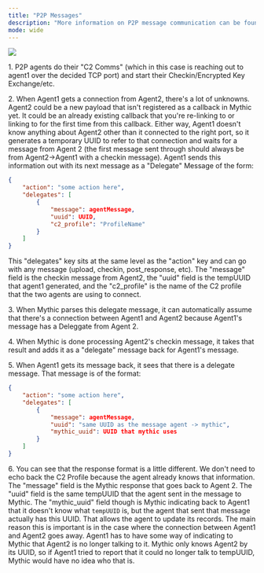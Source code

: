 ```yaml
---
title: "P2P Messages"
description: "More information on P2P message communication can be found [here](https://docs.mythic-c2.net/version-3.0/customizing/payload-type-development/create_tasking/agent-side-coding/delegates)."
mode: wide
---
```



<Frame>
  <img src="/images/version-3.0/mermaid-11.png"/>
</Frame>

1\. P2P agents do their "C2 Comms" (which in this case is reaching out to agent1 over the decided TCP port) and start their Checkin/Encrypted Key Exchange/etc.

2\. When Agent1 gets a connection from Agent2, there's a lot of unknowns. Agent2 could be a new payload that isn't registered as a callback in Mythic yet. It could be an already existing callback that you're re-linking to or linking to for the first time from this callback. Either way, Agent1 doesn't know anything about Agent2 other than it connected to the right port, so it generates a temporary UUID to refer to that connection and waits for a message from Agent 2 (the first message sent through should always be from Agent2->Agent1 with a checkin message). Agent1 sends this information out with its next message as a "Delegate" Message of the form:

```json
{
    "action": "some action here",
    "delegates": [
        {
            "message": agentMessage,
            "uuid": UUID,
            "c2_profile": "ProfileName"
        }
    ]
}
```

This "delegates" key sits at the same level as the "action" key and can go with any message (upload, checkin, post\_response, etc). The "message" field is the checkin message from Agent2, the "uuid" field is the tempUUID that agent1 generated, and the "c2\_profile" is the name of the C2 profile that the two agents are using to connect.

3\. When Mythic parses this delegate message, it can automatically assume that there's a connection between Agent1 and Agent2 because Agent1's message has a Deleggate from Agent 2.

4\. When Mythic is done processing Agent2's checkin message, it takes that result and adds it as a "delegate" message back for Agent1's message.

5\. When Agent1 gets its message back, it sees that there is a delegate message. That message is of the format:

```json
{
    "action": "some action here",
    "delegates": [
        {
            "message": agentMessage,
            "uuid": "same UUID as the message agent -> mythic",
            "mythic_uuid": UUID that mythic uses
        }
    ]
}
```

6\. You can see that the response format is a little different. We don't need to echo back the C2 Profile because the agent already knows that information. The "message" field is the Mythic response that goes back to Agent 2. The "uuid" field is the same tempUUID that the agent sent in the message to Mythic. The "mythic\_uuid" field though is Mythic indicating back to Agent1 that it doesn't know what `tempUUID` is, but the agent that sent that message actually has this UUID. That allows the agent to update its records. The main reason this is important is in the case where the connection between Agent1 and Agent2 goes away. Agent1 has to have some way of indicating to Mythic that Agent2 is no longer talking to it. Mythic only knows Agent2 by its UUID, so if Agent1 tried to report that it could no longer talk to tempUUID, Mythic would have no idea who that is.
